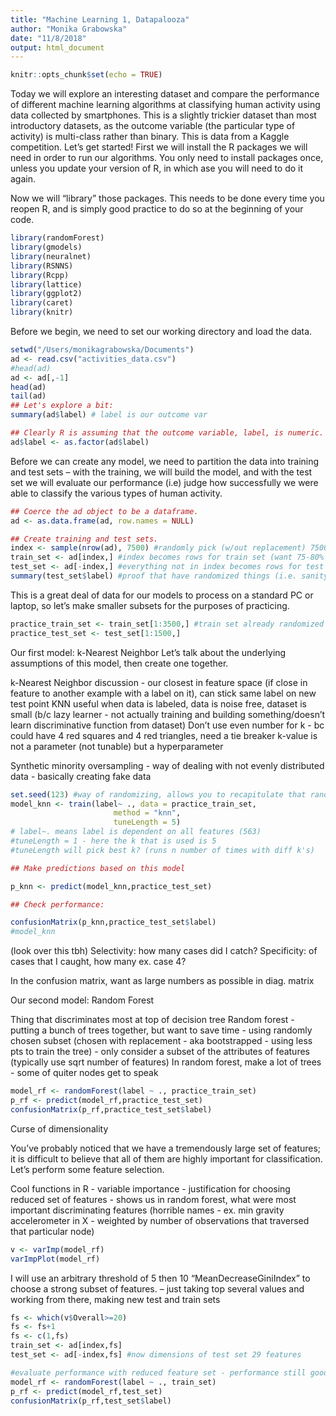 ```yaml
---
title: "Machine Learning 1, Datapalooza"
author: "Monika Grabowska"
date: "11/8/2018"
output: html_document
---
```


```r
knitr::opts_chunk$set(echo = TRUE)
```

Today we will explore an interesting dataset and compare the performance of different machine learning algorithms at classifying human activity using data collected by smartphones.  This is a slightly trickier dataset than most introductory datasets, as the outcome variable (the particular type of activity) is multi-class rather than binary.  This is data from a Kaggle competition.
Let's get started!  First we will install the R packages we will need in order to run our algorithms.  You only need to install packages once, unless you update your version of R, in which ase you will need to do it again.

Now we will "library" those packages.  This needs to be done every time you reopen R, and is simply good practice to do so at the beginning of your code.

```r
library(randomForest)
library(gmodels)
library(neuralnet)
library(RSNNS)
library(Rcpp)
library(lattice)
library(ggplot2)
library(caret)
library(knitr)
``` 

Before we begin, we need to set our working directory and load the data.

```r
setwd("/Users/monikagrabowska/Documents")
ad <- read.csv("activities_data.csv")
#head(ad)
ad <- ad[,-1]
head(ad)
tail(ad)
## Let's explore a bit:
summary(ad$label) # label is our outcome var

## Clearly R is assuming that the outcome variable, label, is numeric.  ## ## Should it be?  If not, what should it be?
ad$label <- as.factor(ad$label)
```

Before we can create any model, we need to partition the data into training and test sets -- with the training, we will build the model, and with the test set we will evaluate our performance (i.e) judge how successfully we were able to classify the various types of human activity.  

```r
## Coerce the ad object to be a dataframe.
ad <- as.data.frame(ad, row.names = NULL)

## Create training and test sets.
index <- sample(nrow(ad), 7500) #randomly pick (w/out replacement) 7500 rows - why? 
train_set <- ad[index,] #index becomes rows for train set (want 75-80% of the data in training set)
test_set <- ad[-index,] #everything not in index becomes rows for test set
summary(test_set$label) #proof that have randomized things (i.e. sanity check)
```

This is a great deal of data for our models to process on a standard PC or laptop, so let's make smaller subsets for the purposes of practicing.

```r
practice_train_set <- train_set[1:3500,] #train set already randomized so don't need to do again
practice_test_set <- test_set[1:1500,]
```

Our first model: k-Nearest Neighbor
Let's talk about the underlying assumptions of this model, then create one together.

k-Nearest Neighbor discussion - our closest in feature space (if close in feature to another example with a label on it), can stick same label on new test point
KNN useful when data is labeled, data is noise free, dataset is small (b/c lazy learner - not actually training and building something/doesn't learn discriminative function from dataset)
Don't use even number for k - bc could have 4 red squares and 4 red triangles, need a tie breaker
k-value is not a parameter (not tunable) but a hyperparameter

Synthetic minority oversampling - way of dealing with not evenly distributed data - basically creating fake data

```r
set.seed(123) #way of randomizing, allows you to recapitulate that randomization
model_knn <- train(label~ ., data = practice_train_set, 
                       method = "knn", 
                       tuneLength = 5)
# label~. means label is dependent on all features (563)
#tuneLength = 1 - here the k that is used is 5
#tuneLength will pick best k? (runs n number of times with diff k's)

## Make predictions based on this model

p_knn <- predict(model_knn,practice_test_set)

## Check performance:

confusionMatrix(p_knn,practice_test_set$label)
#model_knn
```

(look over this tbh)
Selectivity: how many cases did I catch? 
Specificity: of cases that I caught, how many ex. case 4?

In the confusion matrix, want as large numbers as possible in diag. matrix

Our second model: Random Forest

Thing that discriminates most at top of decision tree
Random forest - putting a bunch of trees together, but want to save time - using randomly chosen subset (chosen with replacement - aka bootstrapped - using less pts to train the tree) - only consider a subset of the attributes of features (typically use sqrt number of features)
In random forest, make a lot of trees - some of quiter nodes get to speak

```r
model_rf <- randomForest(label ~ ., practice_train_set)
p_rf <- predict(model_rf,practice_test_set)
confusionMatrix(p_rf,practice_test_set$label)
```

Curse of dimensionality

You've probably noticed that we have a tremendously large set of features; it is difficult to believe that all of them are highly important for classification.  Let's perform some feature selection.

Cool functions in R - variable importance - justification for choosing reduced set of features - shows us in random forest, what were most important discriminating features (horrible names - ex. min gravity accelerometer in X - weighted by number of observations that traversed that particular node)

```r
v <- varImp(model_rf)
varImpPlot(model_rf)
```

I will use an arbitrary threshold of 5 then 10 "MeanDecreaseGiniIndex" to choose a strong subset of features. -- just taking top several values and working from there, making new test and train sets 

```r
fs <- which(v$Overall>=20)
fs <- fs+1
fs <- c(1,fs)
train_set <- ad[index,fs]
test_set <- ad[-index,fs] #now dimensions of test set 29 features 

#evaluate performance with reduced feature set - performance still good though (very helpful for knn - knn can get distracted by less important features - if use these features with knn will get a lot better results)
model_rf <- randomForest(label ~ ., train_set)
p_rf <- predict(model_rf,test_set)
confusionMatrix(p_rf,test_set$label)
```